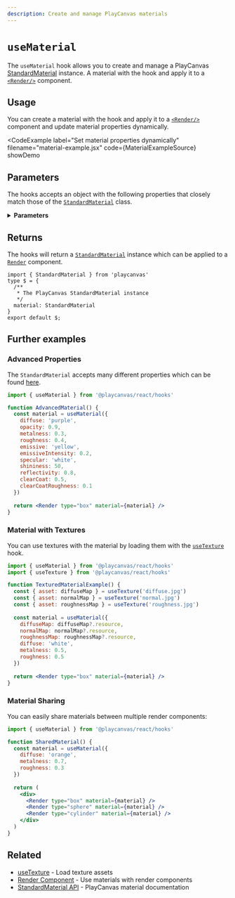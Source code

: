 ```yaml
---
description: Create and manage PlayCanvas materials
---
```


# `useMaterial`


The `useMaterial` hook  allows you to create and manage a PlayCanvas [StandardMaterial](https://api.playcanvas.com/engine/classes/StandardMaterial.html) instance. A material with the hook and apply it to a [`<Render/>`](../../render) component.

## Usage

You can create a material with the hook and apply it to a [`<Render/>`](../../render) component and update material properties dynamically.

<CodeExample
  label="Set material properties dynamically"
  filename="material-example.jsx"
  code={MaterialExampleSource}
  showDemo
>
  <Application>
    <Staging
      useLight={true}
      useShadow={true}
      useGrid={true}
      camera={[3, 1, 3]}
      useControls={true}
    >
      <MaterialExample />
    </Staging>
  </Application>
</CodeExample>

## Parameters

The hooks accepts an object with the following properties that closely match those of the [`StandardMaterial`](https://api.playcanvas.com/engine/classes/StandardMaterial.html) class.

<details>
  <summary><b>Parameters</b></summary>
  <p>
  ```tsx asTypedoc
  import { useMaterial } from '@playcanvas/react/hooks'
  type $ = Parameters<typeof useMaterial>[0];
  export default $;
  ```
  </p>
</details>

## Returns

The hooks will return a [`StandardMaterial`](https://api.playcanvas.com/engine/classes/StandardMaterial.html) instance which can be applied to a [`Render`](../../render) component.

```tsx asTypedoc
import { StandardMaterial } from 'playcanvas'
type $ = {
  /**
   * The PlayCanvas StandardMaterial instance
   */
  material: StandardMaterial
}
export default $;
```

## Further examples

### Advanced Properties

The `StandardMaterial` accepts many different properties which can be found [here](https://api.playcanvas.com/engine/classes/StandardMaterial.html).

```jsx copy
import { useMaterial } from '@playcanvas/react/hooks'

function AdvancedMaterial() {
  const material = useMaterial({
    diffuse: 'purple',
    opacity: 0.9,
    metalness: 0.3,
    roughness: 0.4,
    emissive: 'yellow',
    emissiveIntensity: 0.2,
    specular: 'white',
    shininess: 50,
    reflectivity: 0.8,
    clearCoat: 0.5,
    clearCoatRoughness: 0.1
  })
  
  return <Render type="box" material={material} />
}
```

### Material with Textures

You can use textures with the material by loading them with the [`useTexture`](../use-asset#usetexture) hook.

```jsx copy
import { useMaterial } from '@playcanvas/react/hooks'
import { useTexture } from '@playcanvas/react/hooks'

function TexturedMaterialExample() {
  const { asset: diffuseMap } = useTexture('diffuse.jpg')
  const { asset: normalMap } = useTexture('normal.jpg')
  const { asset: roughnessMap } = useTexture('roughness.jpg')
  
  const material = useMaterial({
    diffuseMap: diffuseMap?.resource,
    normalMap: normalMap?.resource,
    roughnessMap: roughnessMap?.resource,
    diffuse: 'white',
    metalness: 0.5,
    roughness: 0.5
  })
  
  return <Render type="box" material={material} />
}
```

### Material Sharing

You can easily share materials between multiple render components:

```jsx copy
import { useMaterial } from '@playcanvas/react/hooks'

function SharedMaterial() {
  const material = useMaterial({
    diffuse: 'orange',
    metalness: 0.7,
    roughness: 0.3
  })
  
  return (
    <div>
      <Render type="box" material={material} />
      <Render type="sphere" material={material} />
      <Render type="cylinder" material={material} />
    </div>
  )
}
```

## Related

- [useTexture](../use-asset#usetexture) - Load texture assets
- [Render Component](../../render) - Use materials with render components
- [StandardMaterial API](https://api.playcanvas.com/engine/classes/StandardMaterial.html) - PlayCanvas material documentation
